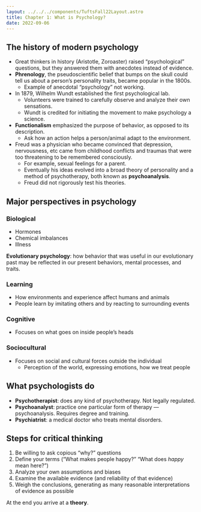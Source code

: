 ```yaml
---
layout: ../../../components/TuftsFall22Layout.astro
title: Chapter 1: What is Psychology?
date: 2022-09-06
---
```


## The history of modern psychology

- Great thinkers in history (Aristotle, Zoroaster) raised “psychological” questions, but they answered them with anecdotes instead of evidence.
- **Phrenology**, the pseudoscientific belief that bumps on the skull could tell us about a person’s personality traits, became popular in the 1800s.
	- Example of anecdotal “psychology” not working.
- In 1879, Wilhelm Wundt established the first psychological lab.
	- Volunteers were trained to carefully observe and analyze their own sensations.
	- Wundt is credited for initiating the movement to make psychology a science.
- **Functionalism** emphasized the purpose of behavior, as opposed to its description.
	- Ask how an action helps a person/animal adapt to the environment.
- Freud was a physician who became convinced that depression, nervousness, etc came from childhood conflicts and traumas that were too threatening to be remembered consciously.
	- For example, sexual feelings for a parent.
	- Eventually his ideas evolved into a broad theory of personality and a method of psychotherapy, both known as **psychoanalysis**.
	- Freud did not rigorously test his theories.


## Major perspectives in psychology

### Biological

- Hormones
- Chemical imbalances
- Illness

**Evolutionary psychology**: how behavior that was useful in our evolutionary past may be reflected in our present behaviors, mental processes, and traits.

### Learning

- How environments and experience affect humans and animals
- People learn by imitating others and by reacting to surrounding events

### Cognitive

- Focuses on what goes on inside people’s heads

### Sociocultural

- Focuses on social and cultural forces outside the individual
	- Perception of the world, expressing emotions, how we treat people


## What psychologists do

- **Psychotherapist**: does any kind of psychotherapy. Not legally regulated.
- **Psychoanalyst**: practice one particular form of therapy — psychoanalysis. Requires degree and training.
- **Psychiatrist**: a medical doctor who treats mental disorders.


## Steps for critical thinking

1. Be willing to ask copious “why?” questions
2. Define your terms (“What makes people happy?” “What does _happy_ mean here?”)
3. Analyze your own assumptions and biases
4. Examine the available evidence (and reliability of that evidence)
5. Weigh the conclusions, generating as many reasonable interpretations of evidence as possible

At the end you arrive at a **theory**.
